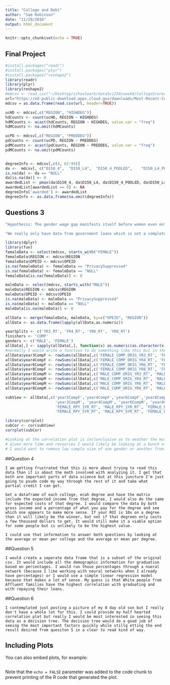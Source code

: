 ```yaml
---
title: "College and Debt"
author: "Sam Robinson"
date: "11/29/2016"
output: html_document
---
```


```r
knitr::opts_chunk$set(echo = TRUE)
```

## Final Project

``` r
#install.packages("readr")
#install.packages("plyr")
#install.packages("reshape2")
library(readr)
library(plyr)
library(reshape2)
#mdcsv <- read_csv("~/Desktop/schoolwork/dataSci250/week8/CollegeScorecard_Raw_Data/Most-Recent-Cohorts-All-Data-Elements.csv")
url="https://ed-public-download.apps.cloud.gov/downloads/Most-Recent-Cohorts-All-Data-Elements.csv"
mdcsv = as.data.frame(read.csv(url, header=TRUE))

ucHD <- mdcsv[,c("REGION", "HIGHDEG")]
hdCounts <- count(ucHD, REGION ~ HIGHDEG)
hdMCounts <- acast(hdCounts, REGION ~ HIGHDEG, value.var = "freq")
hdMCounts <- na.omit(hdMCounts)

ucPD <- mdcsv[,c("REGION", "PREDDEG")]
pdCounts <- count(ucPD, REGION ~ PREDDEG)
pdMCounts <- acast(pdCounts, REGION ~ PREDDEG, value.var = "freq")
pdMCounts <- na.omit(pdMCounts)


degreeInfo <- mdcsv[,c(4, 62:99)]
da <-  mdcsv[, c("D150_4",	"D150_L4",	"D150_4_POOLED",	"D150_L4_POOLED")]
is.na(da) <- da == "NULL"
da[is.na(da)] <- 0
awardedList <- pmax(da$D150_4, da$D150_L4, da$D150_4_POOLED, da$D150_L4_POOLED)
awardedList[awardedList == 0] <- NA
degreeInfo['awarded'] <- awardedList
degreeInfo <- as.data.frame(na.omit(degreeInfo))
```

## Questions 3
```r
"Hypothesis: The gender wage gap manifests itself before women even enter the work force and can be reflected through government loans. I also want to show how it is different in different parts of the country if applicable."
```

```r
"We really only have data from government loans which is not a complete set of all the students receiving loans. We also do not have a lot of information about what happens to these students post graduation (I think). There is also some debate about weather or not the Gender Pay Gap is real so some people looking at my data may dismiss the test because I am coming from a position where that is real."
```

```r
library(dplyr)
library(fun)
femaleData <- select(mdcsv, starts_with("FEMALE"))
femaleData$REGION <- mdcsv$REGION
femaleData$OPEID <- mdcsv$OPEID
is.na(femaleData) <- femaleData == "PrivacySuppressed"
is.na(femaleData) <- femaleData == "NULL"
femaleData[is.na(femaleData)] <- 0

maleData <- select(mdcsv, starts_with("MALE"))
maleData$REGION <- mdcsv$REGION 
maleData$OPEID <- mdcsv$OPEID
is.na(maleData) <- maleData == "PrivacySuppressed"
is.na(maleData) <- maleData == "NULL"
maleData[is.na(maleData)] <- 0

allData <- merge(femaleData, maleData, by=c("OPEID", "REGION"))
allData <- as.data.frame(lapply(allData,as.numeric))

yearSplits <- c('YR3_RT', 'YR4_RT', 'YR6_RT', 'YR8_RT')
finishers <- 'COMP'
genders <- c('MALE', 'FEMALE')
allData[,] <- sapply(allData[,], function(x) as.numeric(as.character(x)))
#normally I would write a function to do something like this but in the interest of times I'm trying to speed this up.
allData$year3CompF <- rowSums(allData[,c('FEMALE_COMP_ORIG_YR3_RT', 'FEMALE_COMP_4YR_TRANS_YR3_RT','FEMALE_COMP_2YR_TRANS_YR3_RT')])
allData$year4CompF <- rowSums(allData[,c('FEMALE_COMP_ORIG_YR4_RT', 'FEMALE_COMP_4YR_TRANS_YR4_RT','FEMALE_COMP_2YR_TRANS_YR4_RT')])
allData$year6CompF <- rowSums(allData[,c('FEMALE_COMP_ORIG_YR6_RT', 'FEMALE_COMP_4YR_TRANS_YR6_RT','FEMALE_COMP_2YR_TRANS_YR6_RT')])
allData$year8CompF <- rowSums(allData[,c('FEMALE_COMP_ORIG_YR8_RT', 'FEMALE_COMP_4YR_TRANS_YR6_RT','FEMALE_COMP_2YR_TRANS_YR8_RT')])
allData$year3CompM <- rowSums(allData[,c('MALE_COMP_ORIG_YR3_RT', 'MALE_COMP_4YR_TRANS_YR3_RT','MALE_COMP_2YR_TRANS_YR3_RT')])
allData$year4CompM <- rowSums(allData[,c('MALE_COMP_ORIG_YR4_RT', 'MALE_COMP_4YR_TRANS_YR4_RT','MALE_COMP_2YR_TRANS_YR4_RT')])
allData$year6CompM <- rowSums(allData[,c('MALE_COMP_ORIG_YR6_RT', 'MALE_COMP_4YR_TRANS_YR6_RT','MALE_COMP_2YR_TRANS_YR6_RT')])
allData$year8CompM <- rowSums(allData[,c('MALE_COMP_ORIG_YR8_RT', 'MALE_COMP_4YR_TRANS_YR6_RT','MALE_COMP_2YR_TRANS_YR8_RT')])

subView <- allData[,c('year3CompF','year4CompF','year6CompF','year8CompF', 
                      'year3CompM', 'year4CompM', 'year6CompM', 'year8CompM',
                      'FEMALE_RPY_1YR_RT', 'MALE_RPY_1YR_RT', 'FEMALE_RPY_3YR_RT', 'MALE_RPY_3YR_RT',
                      'FEMALE_RPY_5YR_RT', 'MALE_RPY_5YR_RT', 'FEMALE_RPY_7YR_RT', 'MALE_RPY_7YR_RT')]

library(corrplot)
subCor <- cor(subView)
corrplot(subCor)

#Looking at the correlation plot is inclonclusive as to weather the male or female data is representative of quicker payback of the loans. This is not a great way to look at the data but given my time constraints it is what I'll end up doing.
# Given more time and resources I would likely be looking at a bunch of different variabels related to the male vs. female cohors.
# I would want to remove low sample size of one gender or another from individual colleges, break it down by region, see if any schools in particular are producing worse results, see what happens at top ranked schools. Compare it to graduation ranks and at the end I would make an infographic that outlines the differences in repayment, graduation etc. rates between the two genders as well as outline my results and potential biases.
```

##Question 4
``` {}
I am getting frustrated that this is more about trying to read this data than it is about the math involved with analyzing it. I get that both are important parts of data science but at this juncture I'm just going to psudo code my way through the rest of it and take what partial credit I can get.

Get a dataframe of each college, ecah degree and have the matrix include the expected income from that degree, I would also do the same for expected costs of that degree. I would compare the data by both gross income and a percentage of what you pay for the degree and see which one appears to make more sense. If your ROI is 10x on a degree than it will likely be the winner, but not if that degreen only costs a few thousand dollars to get. It would still make it a viable option for some people but is unlikely to be the highest value.

I could use that information to answer both questions by looking at the average or mean per college and the average or mean per degree.
```

##Question 5
```{}
I would create a seperate data frame that is a subset of the original csv. It would include all the demographic information for graduation based on percentages. I would run those percentages through a nueral network (because I like working with neural networks when I already have percentages) or I would use a simple linear regression model because that makes a lot of sense. My guess is that White people from Affluent families have the highest correlation with graduating and with repaying their loans.
```

##Question 6
``` {}
I contemplated just posting a picture of my 8 day old son but I really don't have a whole lot for this. I could provide my half hearted correlation plot but really I would be most interested in seeing this data as a decision tree. The decision tree would do a good job of seeing the most important factors quickly while stillg etting the end result desired from quesiton 5 in a clear to read kind of way.
```

## Including Plots

You can also embed plots, for example:

```r
```

Note that the `echo = FALSE` parameter was added to the code chunk to prevent printing of the R code that generated the plot.
